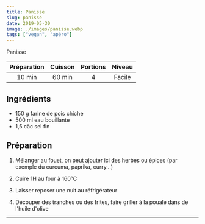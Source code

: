 ```yaml
---
title: Panisse
slug: panisse
date: 2019-05-30
image: ./images/panisse.webp
tags: ["vegan", "apéro"]
---
```


<StyledParagraph>Panisse</StyledParagraph>

| Préparation | Cuisson | Portions | Niveau |
| :-: | :-: | :-: | :-: |
| 10 min | 60 min | 4 | Facile |

## Ingrédients
- <ListItem>150 g farine de pois chiche</ListItem>
- <ListItem>500 ml eau bouillante</ListItem>
- <ListItem>1,5 càc sel fin</ListItem>

## Préparation

1. Mélanger au fouet, on peut ajouter ici des herbes ou épices (par exemple du curcuma, paprika, curry...)

2. Cuire 1H au four à 160°C

3. Laisser reposer une nuit au réfrigérateur

4. Découper des tranches ou des frites, faire griller à la pouale dans de l'huile d'olive

---
